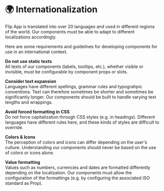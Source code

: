 
<Meta title="Requirements/Internationalization" />

# 🌍 Internationalization

Flip App is translated into over 20 languages and used in different regions of
the world. Our components must be able to adapt to different localizations
accordingly.

Here are some requirements and guidelines for developing components for use in
an international context.

**Do not use static texts** <br/> All texts of our components (labels, tooltips,
etc.), whether visible or invisible, must be configurable by component props or
slots.

**Consider text expansion** <br/> Languages have different spellings, grammar
rules and typograhpic conventions. Text can therefore sometimes be shorter and
sometimes be significantly longer. Our components should be built to handle
varying text lengths and wrappings.

**Avoid forced formatting in CSS** <br/> Do not force capitalization through CSS
styles (e.g. in headings). Different languages have different rules here, and
these kinds of styles are difficult to override.

**Colors & Icons** <br/> The perception of colors and icons can differ depending
on the user's culture. Understanding our components should never be based on the
use of colors or icons alone.

**Value formatting**<br /> Values such as numbers, currencies and dates are
formatted differently depending on the localization. Our components must allow
the configuration of the formattings (e.g. by configuring the associated ISO
standard as Prop).
